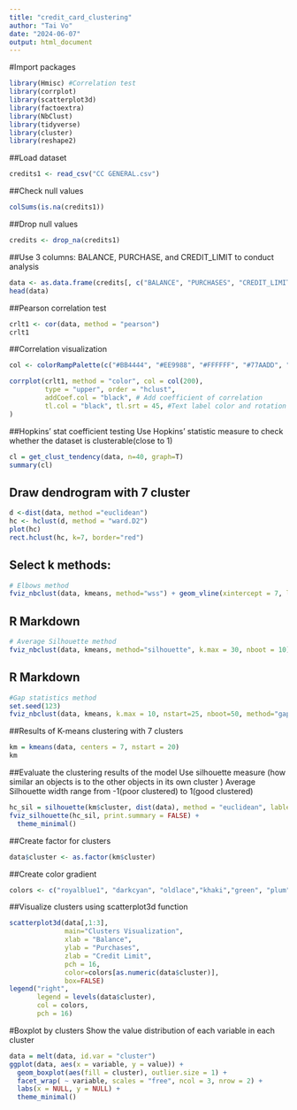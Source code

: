 ---
title: "credit_card_clustering"
author: "Tai Vo"
date: "2024-06-07"
output: html_document
---

#Import packages
```{r}
library(Hmisc) #Correlation test
library(corrplot) 
library(scatterplot3d)
library(factoextra)
library(NbClust)
library(tidyverse)
library(cluster)
library(reshape2)
```

##Load dataset
```{r}
credits1 <- read_csv("CC GENERAL.csv")
```

##Check null values
```{r}
colSums(is.na(credits1))
```
##Drop null values
```{r}
credits <- drop_na(credits1)
```

##Use 3 columns: BALANCE, PURCHASE, and CREDIT_LIMIT to conduct analysis
```{r}
data <- as.data.frame(credits[, c("BALANCE", "PURCHASES", "CREDIT_LIMIT")])
head(data)
```

##Pearson correlation test
```{r}
crlt1 <- cor(data, method = "pearson")
crlt1
```

##Correlation visualization
```{r}
col <- colorRampPalette(c("#BB4444", "#EE9988", "#FFFFFF", "#77AADD", "#4477AA"))

corrplot(crlt1, method = "color", col = col(200),  
         type = "upper", order = "hclust", 
         addCoef.col = "black", # Add coefficient of correlation
         tl.col = "black", tl.srt = 45, #Text label color and rotation
)
```
##Hopkins' stat coefficient testing
Use Hopkins' statistic measure to check whether the dataset is clusterable(close to 1)
```{r}
cl = get_clust_tendency(data, n=40, graph=T)
summary(cl)
```
## Draw dendrogram with 7 cluster 
```{r}
d <-dist(data, method ="euclidean")
hc <- hclust(d, method = "ward.D2")
plot(hc)
rect.hclust(hc, k=7, border="red")
```


## Select k methods:
```{r}
# Elbows method
fviz_nbclust(data, kmeans, method="wss") + geom_vline(xintercept = 7, linetype = 5)
```

## R Markdown
```{r}
# Average Silhouette method
fviz_nbclust(data, kmeans, method="silhouette", k.max = 30, nboot = 10) + geom_line()
```

## R Markdown
```{r}
#Gap statistics method
set.seed(123)
fviz_nbclust(data, kmeans, k.max = 10, nstart=25, nboot=50, method="gap_stat") + geom_line()
```

##Results of K-means clustering with 7 clusters
```{r}
km = kmeans(data, centers = 7, nstart = 20)
km
```

##Evaluate the clustering results of the model
Use silhouette measure (how similar an objects is to the other objects in its own cluster )
Average Silhouette width range from -1(poor clustered) to 1(good clustered)
```{r}
hc_sil = silhouette(km$cluster, dist(data), method = "euclidean", lable = FALSE)
fviz_silhouette(hc_sil, print.summary = FALSE) + 
  theme_minimal()
```

##Create factor for clusters
```{r}
data$cluster <- as.factor(km$cluster)
```

##Create color gradient
```{r}
colors <- c("royalblue1", "darkcyan", "oldlace","khaki","green", "plum", "lightblue")
```

##Visualize clusters using scatterplot3d function
```{r}
scatterplot3d(data[,1:3], 
              main="Clusters Visualization",
              xlab = "Balance",
              ylab = "Purchases",
              zlab = "Credit Limit",
              pch = 16, 
              color=colors[as.numeric(data$cluster)],
              box=FALSE)
legend("right", 
       legend = levels(data$cluster),
       col = colors,
       pch = 16)
```

#Boxplot by clusters 
Show the value distribution of each variable in each cluster
```{r}
data = melt(data, id.var = "cluster")
ggplot(data, aes(x = variable, y = value)) +
  geom_boxplot(aes(fill = cluster), outlier.size = 1) +
  facet_wrap( ~ variable, scales = "free", ncol = 3, nrow = 2) +
  labs(x = NULL, y = NULL) +
  theme_minimal()
```


